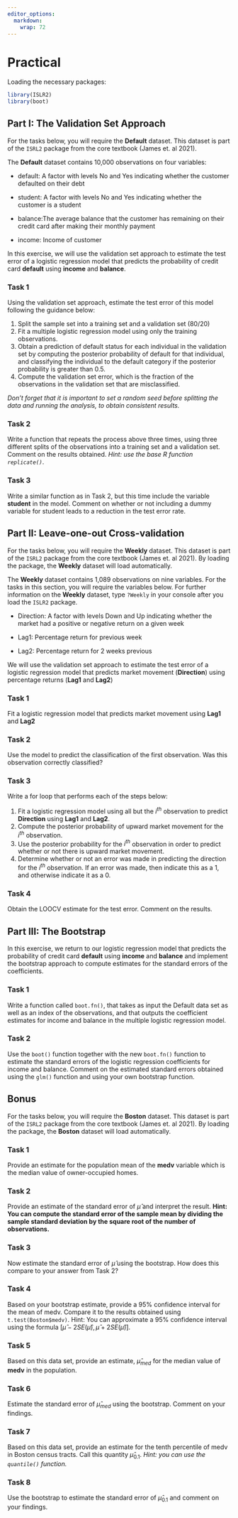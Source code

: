 ```yaml
---
editor_options:
  markdown:
    wrap: 72
---
```


# Practical {-}

Loading the necessary packages: 

```r
library(ISLR2)
library(boot)
```

## Part I: The Validation Set Approach {-}

::: file
For the tasks below, you will require the **Default** dataset. This dataset is part of the `ISRL2` package from the core textbook (James et. al 2021).
:::

The **Default** dataset contains 10,000 observations on four variables:   

- default: A factor with levels No and Yes indicating whether the customer defaulted on their debt  

- student: A factor with levels No and Yes indicating whether the customer is a student  

- balance:The average balance that the customer has remaining on their credit card after making their monthly payment  

- income: Income of customer   

In this exercise, we will use the validation set approach to estimate the test error of a logistic regression model that predicts the probability of credit card **default** using **income** and **balance**. 

### Task 1 {-}

Using the validation set approach, estimate the test error of this model following the guidance below: 

1. Split the sample set into a training set and a validation set (80/20)  
2. Fit a multiple logistic regression model using only the training observations.   
3. Obtain a prediction of default status for each individual in the validation set by computing the posterior probability of default for that individual, and classifying the individual to the default category if the posterior probability is greater than 0.5.  
4. Compute the validation set error, which is the fraction of the observations in the validation set that are misclassified.

*Don't forget that it is important to set a random seed before splitting the data and running the analysis, to obtain consistent results.*

### Task 2 {-}

Write a function that repeats the process above three times, using three different splits of the observations into a training set and a validation set. Comment on the results obtained. *Hint: use the base R function `replicate()`*.

### Task 3 {-}

Write a similar function as in Task 2, but this time include the variable **student** in the model. Comment on whether or not including a dummy variable for student leads to a reduction in the test error rate.

## Part II: Leave-one-out Cross-validation {-}

::: file
For the tasks below, you will require the **Weekly** dataset. This dataset is part of the `ISRL2` package from the core textbook (James et. al 2021). By loading the package, the **Weekly** dataset will load automatically. 
:::

The **Weekly** dataset contains 1,089 observations on nine variables. For the tasks in this section, you will require the variables below. For further information on the **Weekly** dataset, type `?Weekly` in your console after you load the `ISLR2` package.   

- Direction: A factor with levels Down and Up indicating whether the market had a positive or negative return on a given week  

- Lag1: Percentage return for previous week  

- Lag2: Percentage return for 2 weeks previous   

We will use the validation set approach to estimate the test error of a logistic regression model that predicts market movement (**Direction**) using percentage returns (**Lag1** and **Lag2**)

### Task 1 {-}

Fit a logistic regression model that predicts market movement using **Lag1** and **Lag2**

### Task 2 {-}

Use the model to predict the classification of the first observation. Was this observation correctly classified?
 
### Task 3 {-}

Write a for loop that performs each of the steps below: 

1. Fit a logistic regression model using all but the $i^{th}$ observation to predict **Direction** using **Lag1** and **Lag2**. 
2. Compute the posterior probability of upward market movement for the $i^{th}$ observation.
3. Use the posterior probability for the $i^{th}$ observation in order to predict whether or not there is upward market movement.
4. Determine whether or not an error was made in predicting the direction for the $i^{th}$ observation. If an error was made, then indicate this as a 1, and otherwise indicate it as a 0.


### Task 4 {-}

Obtain the LOOCV estimate for the test error. Comment on the results.

## Part III: The Bootstrap {-}

In this exercise, we return to our logistic regression model that predicts the probability of credit card **default** using **income** and **balance** and implement the bootstrap approach to compute estimates for the standard errors of the coefficients. 

### Task 1 {-}

Write a function called `boot.fn()`, that takes as input the Default data set as well as an index of the observations, and that outputs the coefficient estimates for income and balance in the multiple logistic regression model.


### Task 2 {-}

Use the `boot()` function together with the new `boot.fn()` function to estimate the standard errors of the logistic regression coefficients for income and balance. Comment on the estimated standard errors obtained using the `glm()` function and using your own bootstrap function.

## Bonus {-}

::: file
For the tasks below, you will require the **Boston** dataset. This dataset is part of the `ISRL2` package from the core textbook (James et. al 2021). By loading the package, the **Boston** dataset will load automatically. 
:::

### Task 1 {-}

Provide an estimate for the population mean of the **medv** variable which is the median value of owner-occupied homes. 

### Task 2 {-}

Provide an estimate of the standard error of  $\hat{\mu}$ and interpret the result. **Hint: You can compute the standard error of the sample mean by dividing the sample standard deviation by the square root of the number of observations.**
 
### Task 3 {-}

Now estimate the standard error of  $\hat{\mu}$ using the bootstrap. How does this compare to your answer from Task 2?

### Task 4 {-}

Based on your bootstrap estimate, provide a 95% confidence interval for the mean of medv. Compare it to the results obtained using `t.test(Boston$medv)`. Hint: You can approximate a 95% confidence interval using the formula  $[\hat{\mu}−2SE(\hat{\mu}),\hat{\mu} + 2SE(\hat{\mu})]$. 

### Task 5 {-}

Based on this data set, provide an estimate,  $\hat{\mu}_{med}$ for the median value of **medv** in the population.
 
### Task 6 {-}

Estimate the standard error of $\hat{\mu}_{med}$ using the bootstrap. Comment on your findings.
 
### Task 7 {-}

Based on this data set, provide an estimate for the tenth percentile of medv in Boston census tracts. Call this quantity  $\hat{\mu}_{0.1}$. *Hint: you can use the `quantile()` function.*
 
### Task 8 {-}

Use the bootstrap to estimate the standard error of  $\hat{\mu}_{0.1}$ and comment on your findings.
